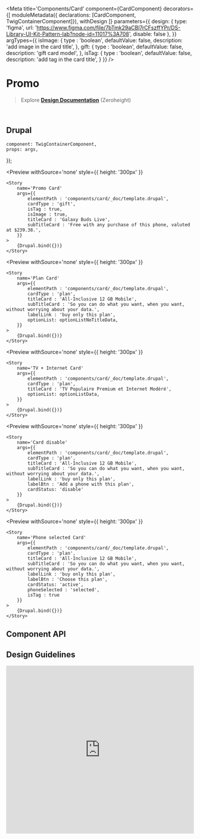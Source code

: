 


<Meta 
    title='Components/Card' 
    component={CardComponent}
    decorators={[
        moduleMetadata({ declarations: [CardComponent, TwigContainerComponent]}),
        withDesign
    ]}
    parameters={{
        design: {
            type: 'figma',
            url: 'https://www.figma.com/file/7bTmk29aCBl7rCFszffYPr/DS-Library-UI-Kit-Pattern-lab?node-id=11017%3A708',
            disable: false
        },
    }}
    argTypes={{
        isImage: {
            type : 'boolean',
            defaultValue: false,
            description: 'add image in the card title',
        },
        gift: {
            type : 'boolean',
            defaultValue: false,
            description: 'gift card model',
        },
        isTag: {
            type : 'boolean',
            defaultValue: false,
            description: 'add tag in the card title',
        }
    }}
/>


# Promo

> Explore **[Design Documentation](https://zeroheight.com/79f1d3365/p/70ccb4--buttons)** (Zeroheight)

<br/>


## Drupal

    component: TwigContainerComponent,
    props: args,
});

<Preview
    withSource='none'
    style={{ height: '300px' }}
>
    <Story 
        name='Promo Card'
        args={{ 
            elementPath : 'components/card/_doc/template.drupal',
            cardType : 'gift',
            isTag : true,
            isImage : true,
            titleCard : 'Galaxy Buds Live',
            subTitleCard : 'Free with any purchase of this phone, valuted at $239.38.',
        }}
    >
        {Drupal.bind({})}
    </Story>
</Preview>

<Preview
    withSource='none'
    style={{ height: '300px' }}
>
    <Story 
        name='Plan Card'
        args={{ 
            elementPath : 'components/card/_doc/template.drupal',
            cardType : 'plan',
            titleCard : 'All-Inclusive 12 GB Mobile',
            subTitleCard : 'So you can do what you want, when you want, without worrying about your data.',
            labelLink : 'buy only this plan',
            optionList: optionListNoTitleData,
        }}
    >
        {Drupal.bind({})}
    </Story>
</Preview>

<Preview
    withSource='none'
    style={{ height: '300px' }}
>
    <Story 
        name='TV + Internet Card'
        args={{ 
            elementPath : 'components/card/_doc/template.drupal',
            cardType : 'plan',
            titleCard : 'TV Populaire Premium et Internet Modéré',
            optionList: optionListData,
        }}
    >
        {Drupal.bind({})}
    </Story>
</Preview>

<Preview
    withSource='none'
    style={{ height: '300px' }}
>
    <Story 
        name='Card disable'
        args={{ 
            elementPath : 'components/card/_doc/template.drupal',
            cardType : 'plan',
            titleCard : 'All-Inclusive 12 GB Mobile',
            subTitleCard : 'So you can do what you want, when you want, without worrying about your data.',
            labelLink : 'buy only this plan',
            labelBtn : 'Add a phone with this plan',
            cardStatus: 'disable'
        }}
    >
        {Drupal.bind({})}
    </Story>
</Preview>

<Preview
    withSource='none'
    style={{ height: '300px' }}
>
    <Story 
        name='Phone selected Card'
        args={{ 
            elementPath : 'components/card/_doc/template.drupal',
            cardType : 'plan',
            titleCard : 'All-Inclusive 12 GB Mobile',
            subTitleCard : 'So you can do what you want, when you want, without worrying about your data.',
            labelLink : 'buy only this plan',
            labelBtn : 'Choose this plan',
            cardStatus: 'active',
            phoneSelected : 'selected',
            isTag : true
        }}
    >
        {Drupal.bind({})}
    </Story>
</Preview>

## Component API

<Props of={CardComponent} />


## Design Guidelines

<iframe width='100%' height='450' src='https://www.figma.com/file/7bTmk29aCBl7rCFszffYPr/DS-Library-UI-Kit-Pattern-lab?node-id=11017%3A708' frameBorder='0' allowFullScreen></iframe>